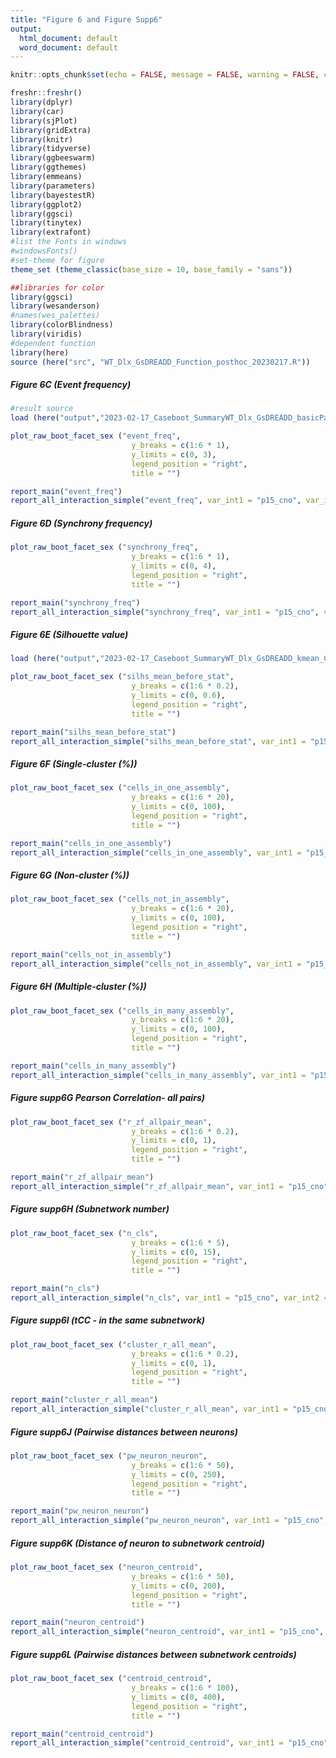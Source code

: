 ---
title: "Figure 6 and Figure Supp6"
output:
  html_document: default
  word_document: default
---

```{r setup, include=FALSE}
knitr::opts_chunk$set(echo = FALSE, message = FALSE, warning = FALSE, comment = NA)

freshr::freshr()
library(dplyr)
library(car)
library(sjPlot)
library(gridExtra)
library(knitr)
library(tidyverse)
library(ggbeeswarm)
library(ggthemes)
library(emmeans)
library(parameters)
library(bayestestR)
library(ggplot2)
library(ggsci)
library(tinytex)
library(extrafont)
#list the Fonts in windows
#windowsFonts()
#set-theme for figure
theme_set (theme_classic(base_size = 10, base_family = "sans"))

##libraries for color
library(ggsci)
library(wesanderson)
#names(wes_palettes)
library(colorBlindness)
library(viridis)
#dependent function
library(here)
source (here("src", "WT_Dlx_GsDREADD_Function_posthoc_20230217.R"))
```

##### Figure 6C (Event frequency)
```{r}
#result source
load (here("output","2023-02-17_Caseboot_SummaryWT_Dlx_GsDREADD_basicPara_20230113.RData"))
```

```{r, fig.width = 4, fig.asp = 1, echo=FALSE}
plot_raw_boot_facet_sex ("event_freq",
                           y_breaks = c(1:6 * 1), 
                           y_limits = c(0, 3), 
                           legend_position = "right",
                           title = "") 
```

```{r}
report_main("event_freq")
report_all_interaction_simple("event_freq", var_int1 = "p15_cno", var_int2 = "sex", var_int3 = "f.layer")
```


##### Figure 6D (Synchrony frequency)
```{r, fig.width = 4, fig.asp = 1, echo=FALSE}
plot_raw_boot_facet_sex ("synchrony_freq",
                           y_breaks = c(1:6 * 1), 
                           y_limits = c(0, 4), 
                           legend_position = "right",
                           title = "") 
```

```{r}
report_main("synchrony_freq")
report_all_interaction_simple("synchrony_freq", var_int1 = "p15_cno", var_int2 = "sex", var_int3 = "f.layer")
```



##### Figure 6E (Silhouette value)
```{r}
load (here("output","2023-02-17_Caseboot_SummaryWT_Dlx_GsDREADD_kmean_CovM_20230113.RData"))
```

```{r, fig.width = 4, fig.asp = 1, echo=FALSE}
plot_raw_boot_facet_sex ("silhs_mean_before_stat",
                           y_breaks = c(1:6 * 0.2), 
                           y_limits = c(0, 0.6), 
                           legend_position = "right",
                           title = "") 
```

```{r}
report_main("silhs_mean_before_stat")
report_all_interaction_simple("silhs_mean_before_stat", var_int1 = "p15_cno", var_int2 = "sex", var_int3 = "f.layer")
```




##### Figure 6F (Single-cluster (%))
```{r, fig.width = 4, fig.asp = 1, echo=FALSE}
plot_raw_boot_facet_sex ("cells_in_one_assembly",
                           y_breaks = c(1:6 * 20), 
                           y_limits = c(0, 100), 
                           legend_position = "right",
                           title = "") 
```

```{r}
report_main("cells_in_one_assembly")
report_all_interaction_simple("cells_in_one_assembly", var_int1 = "p15_cno", var_int2 = "sex", var_int3 = "f.layer")
```



##### Figure 6G (Non-cluster (%))
```{r, fig.width = 4, fig.asp = 1, echo=FALSE}
plot_raw_boot_facet_sex ("cells_not_in_assembly",
                           y_breaks = c(1:6 * 20), 
                           y_limits = c(0, 100), 
                           legend_position = "right",
                           title = "") 
```

```{r}
report_main("cells_not_in_assembly")
report_all_interaction_simple("cells_not_in_assembly", var_int1 = "p15_cno", var_int2 = "sex", var_int3 = "f.layer")
```


##### Figure 6H (Multiple-cluster (%))
```{r, fig.width = 4, fig.asp = 1, echo=FALSE}
plot_raw_boot_facet_sex ("cells_in_many_assembly",
                           y_breaks = c(1:6 * 20), 
                           y_limits = c(0, 100), 
                           legend_position = "right",
                           title = "") 
```

```{r}
report_main("cells_in_many_assembly")
report_all_interaction_simple("cells_in_many_assembly", var_int1 = "p15_cno", var_int2 = "sex", var_int3 = "f.layer")
```



##### Figure supp6G Pearson Correlation- all pairs)
```{r, fig.width = 4, fig.asp = 1, echo=FALSE}
plot_raw_boot_facet_sex ("r_zf_allpair_mean",
                           y_breaks = c(1:6 * 0.2), 
                           y_limits = c(0, 1), 
                           legend_position = "right",
                           title = "") 
```

```{r}
report_main("r_zf_allpair_mean")
report_all_interaction_simple("r_zf_allpair_mean", var_int1 = "p15_cno", var_int2 = "sex", var_int3 = "f.layer")
```



##### Figure supp6H (Subnetwork number)
```{r, fig.width = 4, fig.asp = 1, echo=FALSE}
plot_raw_boot_facet_sex ("n_cls",
                           y_breaks = c(1:6 * 5), 
                           y_limits = c(0, 15), 
                           legend_position = "right",
                           title = "") 
```

```{r}
report_main("n_cls")
report_all_interaction_simple("n_cls", var_int1 = "p15_cno", var_int2 = "sex", var_int3 = "f.layer")
```



##### Figure supp6I (tCC - in the same subnetwork)
```{r, fig.width = 4, fig.asp = 1, echo=FALSE}
plot_raw_boot_facet_sex ("cluster_r_all_mean",
                           y_breaks = c(1:6 * 0.2), 
                           y_limits = c(0, 1), 
                           legend_position = "right",
                           title = "") 
```

```{r}
report_main("cluster_r_all_mean")
report_all_interaction_simple("cluster_r_all_mean", var_int1 = "p15_cno", var_int2 = "sex", var_int3 = "f.layer")
```



##### Figure supp6J (Pairwise distances between neurons)
```{r, fig.width = 4, fig.asp = 1, echo=FALSE}
plot_raw_boot_facet_sex ("pw_neuron_neuron",
                           y_breaks = c(1:6 * 50), 
                           y_limits = c(0, 250), 
                           legend_position = "right",
                           title = "") 
```

```{r}
report_main("pw_neuron_neuron")
report_all_interaction_simple("pw_neuron_neuron", var_int1 = "p15_cno", var_int2 = "sex", var_int3 = "f.layer")
```



##### Figure supp6K (Distance of neuron to subnetwork centroid)
```{r, fig.width = 4, fig.asp = 1, echo=FALSE}
plot_raw_boot_facet_sex ("neuron_centroid",
                           y_breaks = c(1:6 * 50), 
                           y_limits = c(0, 200), 
                           legend_position = "right",
                           title = "") 
```

```{r}
report_main("neuron_centroid")
report_all_interaction_simple("neuron_centroid", var_int1 = "p15_cno", var_int2 = "sex", var_int3 = "f.layer")
```



##### Figure supp6L (Pairwise distances between subnetwork centroids)
```{r, fig.width = 4, fig.asp = 1, echo=FALSE}
plot_raw_boot_facet_sex ("centroid_centroid",
                           y_breaks = c(1:6 * 100), 
                           y_limits = c(0, 400), 
                           legend_position = "right",
                           title = "") 
```

```{r}
report_main("centroid_centroid")
report_all_interaction_simple("centroid_centroid", var_int1 = "p15_cno", var_int2 = "sex", var_int3 = "f.layer")
```
